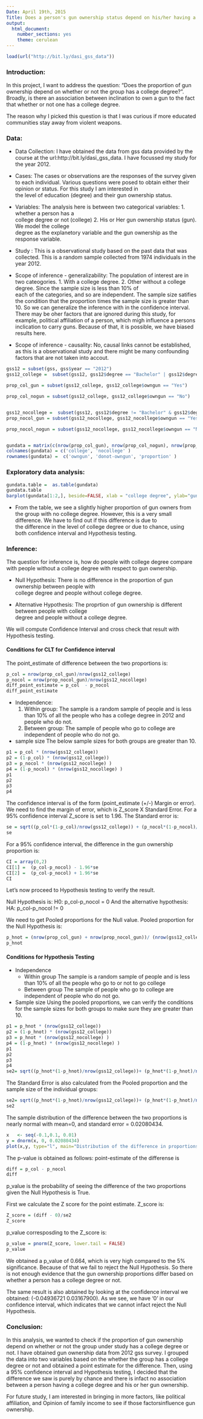 ```yaml
---
Date: April 19th, 2015
Title: Does a person's gun ownership status depend on his/her having a college degree?
output:
  html_document:
    number_sections: yes
    theme: cerulean
---
```


<!-- For more info on RMarkdown see http://rmarkdown.rstudio.com/ -->

<!-- Enter the code required to load your data in the space below. The data will be loaded but the line of code won't show up in your write up (echo=FALSE) in order to save space-->
```r
load(url("http://bit.ly/dasi_gss_data"))
```

<!-- In the remainder of the document, add R code chunks as needed -->

### Introduction:

In this project, I want to address the question: "Does the proportion of gun ownership depend on whether or not the group has a college degree?". Broadly, is there an association between inclination to own a gun to the fact that whether or not one has a college degree.

The reason why I picked this question is that I was curious if more educated communities stay away from  violent weapons. 

### Data:

* Data Collection: I have obtained the data from gss data provided by the course at the url:http://bit.ly/dasi_gss_data. I have focussed my study for the year 2012. 

* Cases: The cases or observations are the responses of the survey given to each individual. Various 
  questions were posed to obtain  either their opinion or status. For this study I am interested in   
  the level of education (degree)  and their gun ownership status.
  
* Variables: The analysis here is between two categorical variables: 1.  whether a person has a  
  college degree or not (college) 2. His or Her gun ownership status (gun). We model  the college   
  degree as the explanetory variable and the gun ownership as the response variable. 

* Study : This is a observational study based on the past data that was collected. This is a random 
  sample  collected from 1974 individuals in the year 2012. 
  
* Scope of inference - generalizability: The population of interest are  in two cateogories. 1. With 
  a college degree. 2. Other without a college degree. Since the sample size is less than 10% of  
  each of the categories, and so are independent. The sample size satifies the condition that the 
  proportion times the sample size is greater than 10. So we can generalize the inference with in the 
  confidence interval.  There may be oher factors that are ignored during this study, for example, 
  political affiliation of a person, which migh influence a persons inclication to carry guns. 
  Because of that, it is possible, we have biased results here. 
  
* Scope of inference - causality: No, causal links cannot be established, as this is a observational 
  study and there might be many confounding factors that are not taken into accout.


```r
gss12 = subset(gss, gss$year == "2012")
gss12_college =  subset(gss12, gss12$degree == "Bachelor" | gss12$degree ==  "Graduate")

prop_col_gun = subset(gss12_college, gss12_college$owngun == "Yes")

prop_col_nogun = subset(gss12_college, gss12_college$owngun == "No")


gss12_nocollege =  subset(gss12, gss12$degree != "Bachelor" & gss12$degree !=  "Graduate")
prop_nocol_gun = subset(gss12_nocollege, gss12_nocollege$owngun == "Yes")

prop_nocol_nogun = subset(gss12_nocollege, gss12_nocollege$owngun == "No")


gundata = matrix(c(nrow(prop_col_gun), nrow(prop_col_nogun), nrow(prop_col_gun)/nrow(gss12_college), nrow(prop_nocol_gun), nrow(prop_nocol_nogun),  nrow(prop_nocol_gun)/nrow(gss12_nocollege)), nrow=3)
colnames(gundata) = c('college', 'nocollege' )
rownames(gundata) =  c('owngun', 'donot-owngun', 'proportion' )
```

### Exploratory data analysis:
```r
gundata.table =  as.table(gundata)
gundata.table
barplot(gundata[1:2,], beside=FALSE, xlab = "college degree", ylab="gun ownership")
```

* From the table, we see a slightly higher proportion of gun owners from the group with no college 
  degree. However, this is a very small difference. We have to find out if this difference is due to  
  the difference in the level of college degree or due to chance, using both confidence interval and 
  Hypothesis testing.
  
### Inference:

The question for inference is, how do people with college degree compare with people without a college degree with respect to gun ownership.

* Null Hypothesis: There is no difference in the proportion of gun ownership between people with   
                  college degree and people without college degree. 

* Alternative Hypothesis: The proprtion of gun ownership is different between people with college  
                  degree and people without a college degree. 

We will  compute Confidence Interval and cross check that result with Hypothesis testing.

#### Conditions for CLT for Confidence interval

The point_estimate of difference between the two proportions is:
```r
p_col = nrow(prop_col_gun)/nrow(gss12_college)
p_nocol = nrow(prop_nocol_gun)/nrow(gss12_nocollege)
diff_point_estimate = p_col  - p_nocol
diff_point_estimate
```

* Independence: 
  1. Within group:
    The sample is a random sample of people and is less than 10% of all the 
    people who has  a college degree in 2012 and people who do not.
  2. Between group:
    The sample of people who go to college are independent of people who do not go. 

* sample size
  The below sample sizes for both groups are greater than 10.
```r
p1 = p_col * (nrow(gss12_college)) 
p2 = (1-p_col) * (nrow(gss12_college)) 
p3 = p_nocol * (nrow(gss12_nocollege) )
p4 = (1-p_nocol) * (nrow(gss12_nocollege) ) 
p1
p2
p3
p4
```

The confidence interval is of the form (point_estimate (+/-) Margin or error).
We need to find the margin of error, which is Z_score X Standard Error. 
For a 95% confidence interval Z_score is set to 1.96.
The Standard error is:

```r
se = sqrt((p_col*(1-p_col)/nrow(gss12_college)) + (p_nocol*(1-p_nocol)/nrow(gss12_nocollege)))
se

```

For a 95% confidence interval, the difference in the gun ownership proportion  is:

```r
CI = array(0,2)
CI[1] =  (p_col-p_nocol) - 1.96*se
CI[2] =  (p_col-p_nocol) + 1.96*se
CI

```

Let's now proceed to Hypothesis testing to verify the result.

Null Hypothesis is:
H0: p_col-p_nocol = 0
And the alternative hypothesis:
HA: p_col-p_nocol != 0

We need to get Pooled proportions for the Null value. Pooled proportion for the Null Hypothesis is:

```r
p_hnot = (nrow(prop_col_gun) + nrow(prop_nocol_gun))/ (nrow(gss12_college) + nrow(gss12_nocollege))
p_hnot
```

#### Conditions for Hypothesis Testing

* Independence
  *   Within group
  The sample is a random sample of people and is less than 10% of all the 
  people who go to or not to go college
  *   Between group
  The sample of people who go to college are independent of people who do not go. 

* Sample size
  Using the pooled proportions, we can verify the conditions for the sample sizes for both groups to 
  make sure they are greater than 10.
  
```r
p1 = p_hnot * (nrow(gss12_college)) 
p2 = (1-p_hnot) * (nrow(gss12_college)) 
p3 = p_hnot * (nrow(gss12_nocollege) )
p4 = (1-p_hnot) * (nrow(gss12_nocollege) ) 
p1
p2
p3
p4
se2= sqrt((p_hnot*(1-p_hnot)/nrow(gss12_college))+ (p_hnot*(1-p_hnot)/nrow(gss12_nocollege)))
```
The Standard Error is also calculated from the Pooled proportion and the sample size of the individual groups:

```r
se2= sqrt((p_hnot*(1-p_hnot)/nrow(gss12_college))+ (p_hnot*(1-p_hnot)/nrow(gss12_nocollege)))
se2
```

The sample distribution of the difference between the two proportions is
nearly normal with mean=0, and standard error = 0.02080434. 

```r
x   <- seq(-0.1,0.1, 0.01)
y = dnorm(x, 0, 0.02080434)
plot(x,y, type="l", main="Distribution of the difference in proportions of gun owenership")

```

The p-value is obtained as follows:
point-estimate of the differense is 
```r
diff = p_col - p_nocol 
diff
```


p_value is the probability of seeing the difference of the two proportions given the Null Hypothesis is True.  

First we  calculate the Z score for the point estimate.
Z_score is:
```r
Z_score = (diff - 0)/se2
Z_score
```
p_value corresposding to the Z_score is:
```r
p_value = pnorm(Z_score, lower.tail = FALSE)
p_value
```

We obtained a p_value of 0.664, which is very high compared to the  5% significance. 
Because of that we fail to reject the Null Hypothesis. So there is not enough evidence that the gun ownership proportions differ based on whether a person has a college degree or not.

The same result is also abtained by looking at the confidence interval we obtained: 
(-0.04936721  0.03167900). 
As we see, we have '0' in our confidence interval, which indicates that we cannot infact reject the  Null Hypothesis.

### Conclusion:

In this analysis, we wanted to check if the proportion of gun ownership depend on whether or not the group under study has a college degree or not.  I have  obtained gun ownership data from 2012 gss survey. 
I  grouped the data into two variables based on the whether the group has a college degree or not and obtained a point estimate for the difference. Then, using a 95% confidence interval and Hypothesis testing, I decided that the difference we saw is purely by chance and there is infact no association between a person having a college degree and his or her gun ownership.

For future study, I am interested in bringing in more factors, like political affiliation, and  Opinion of family income to see if those factorsinfluence gun ownership.  




 


